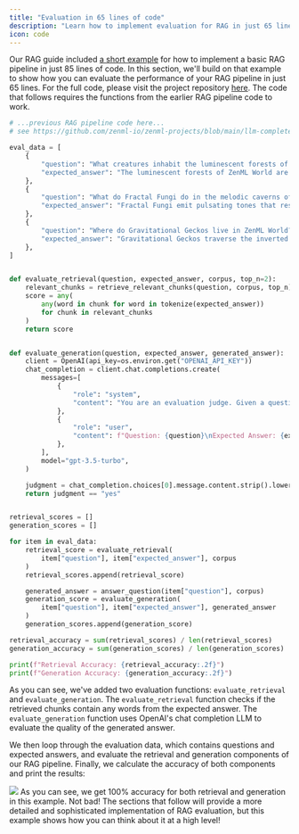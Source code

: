 ```yaml
---
title: "Evaluation in 65 lines of code"
description: "Learn how to implement evaluation for RAG in just 65 lines of code."
icon: code
---
```


Our RAG guide included [a short example](/versions/0.66.0/user-guide/llmops-guide/rag-with-zenml/rag-85-loc) for how to implement a basic RAG pipeline in just 85 lines of code. In this section, we'll build on that example to show how you can evaluate the performance of your RAG pipeline in just 65 lines. For the full code, please visit the project repository [here](https://github.com/zenml-io/zenml-projects/blob/main/llm-complete-guide/most%5Fbasic%5Feval.py). The code that follows requires the functions from the earlier RAG pipeline code to work.

```py
# ...previous RAG pipeline code here...
# see https://github.com/zenml-io/zenml-projects/blob/main/llm-complete-guide/most_basic_rag_pipeline.py

eval_data = [
    {
        "question": "What creatures inhabit the luminescent forests of ZenML World?",
        "expected_answer": "The luminescent forests of ZenML World are inhabited by glowing Zenbots.",
    },
    {
        "question": "What do Fractal Fungi do in the melodic caverns of ZenML World?",
        "expected_answer": "Fractal Fungi emit pulsating tones that resonate through the crystalline structures, creating a symphony of otherworldly sounds in the melodic caverns of ZenML World.",
    },
    {
        "question": "Where do Gravitational Geckos live in ZenML World?",
        "expected_answer": "Gravitational Geckos traverse the inverted cliffs of ZenML World.",
    },
]


def evaluate_retrieval(question, expected_answer, corpus, top_n=2):
    relevant_chunks = retrieve_relevant_chunks(question, corpus, top_n)
    score = any(
        any(word in chunk for word in tokenize(expected_answer))
        for chunk in relevant_chunks
    )
    return score


def evaluate_generation(question, expected_answer, generated_answer):
    client = OpenAI(api_key=os.environ.get("OPENAI_API_KEY"))
    chat_completion = client.chat.completions.create(
        messages=[
            {
                "role": "system",
                "content": "You are an evaluation judge. Given a question, an expected answer, and a generated answer, your task is to determine if the generated answer is relevant and accurate. Respond with 'YES' if the generated answer is satisfactory, or 'NO' if it is not.",
            },
            {
                "role": "user",
                "content": f"Question: {question}\nExpected Answer: {expected_answer}\nGenerated Answer: {generated_answer}\nIs the generated answer relevant and accurate?",
            },
        ],
        model="gpt-3.5-turbo",
    )

    judgment = chat_completion.choices[0].message.content.strip().lower()
    return judgment == "yes"


retrieval_scores = []
generation_scores = []

for item in eval_data:
    retrieval_score = evaluate_retrieval(
        item["question"], item["expected_answer"], corpus
    )
    retrieval_scores.append(retrieval_score)

    generated_answer = answer_question(item["question"], corpus)
    generation_score = evaluate_generation(
        item["question"], item["expected_answer"], generated_answer
    )
    generation_scores.append(generation_score)

retrieval_accuracy = sum(retrieval_scores) / len(retrieval_scores)
generation_accuracy = sum(generation_scores) / len(generation_scores)

print(f"Retrieval Accuracy: {retrieval_accuracy:.2f}")
print(f"Generation Accuracy: {generation_accuracy:.2f}")
```

As you can see, we've added two evaluation functions: `evaluate_retrieval` and `evaluate_generation`. The `evaluate_retrieval` function checks if the retrieved chunks contain any words from the expected answer. The `evaluate_generation` function uses OpenAI's chat completion LLM to evaluate the quality of the generated answer.

We then loop through the evaluation data, which contains questions and expected answers, and evaluate the retrieval and generation components of our RAG pipeline. Finally, we calculate the accuracy of both components and print the results:

<Frame>
  <img src="/images/user-guide/ev-m-1.avif"/>
</Frame>
As you can see, we get 100% accuracy for both retrieval and generation in this example. Not bad! The sections that follow will provide a more detailed and sophisticated implementation of RAG evaluation, but this example shows how you can think about it at a high level!

